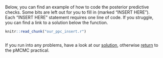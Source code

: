 Below, you can find an example of how to code the posterior predictive checks. Some bits are left out for you to fill in (marked "INSERT HERE"). Each "INSERT HERE" statement requires one line of code. If you struggle, you can find a link to a solution below the function.

```r
knitr::read_chunk("our_ppc_insert.r")
```
```r
```


If you run into any problems, have a look at our [solution](our_ppc.html), otherwise [return](mcmc_and_model_comparison.html#posterior-predictive-checks) to the pMCMC practical.
